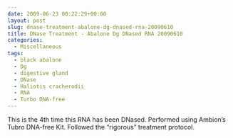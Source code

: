 ```yaml
---
date: 2009-06-23 00:22:29+00:00
layout: post
slug: dnase-treatment-abalone-dg-dnased-rna-20090610
title: DNase Treatment - Abalone Dg DNased RNA 20090610
categories:
  - Miscellaneous
tags:
  - black abalone
  - Dg
  - digestive gland
  - DNase
  - Haliotis cracherodii
  - RNA
  - Turbo DNA-free
---
```


This is the 4th time this RNA has been DNased. Performed using Ambion's Tubro DNA-free Kit. Followed the "rigorous" treatment protocol.

